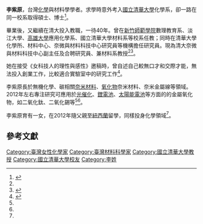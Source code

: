 {{學術研究工作者
| 姓名     = 李紫原
| 職務     = 國立清華大學奈微與材料科技中心副主任
| 性別     = 女
| 國籍     = 中華民國
| 研究領域 = 無機化學、碳相關奈米材料、氧化物奈米材料、奈米金屬線
| 學歷     = 國立清華大學化學博士
}}

'''李紫原'''，台灣[[化學|化學]]與材料學學者。求學時意外考入[[國立清華大學|國立清華大學]]化學系，卻一路在同一校系取得碩士、博士<ref name=":0">{{Cite web|url=http://webserver.pme.nthu.edu.tw/intro/news.php?Sn=268|title=材料合成真奇妙 教育英才兼公益 ～專訪李紫原教授|accessdate=2017-02-16|author=|date=|publisher=國立清華大學工學院}}{{Dead link|date=2020年7月 |bot=InternetArchiveBot |fix-attempted=yes }}</ref>。

畢業後，又繼續在清大投入教職，一待40年。曾在[[國立新竹教育大學|新竹師範學院]]數理教育系、淡江大學、[[國立高雄大學|高雄大學]]應用化學系、國立清華大學材料系等校系任教；同時在清華大學化學所、材料中心、奈微與材料科技中心研究員等機構擔任研究員。現為清大奈微與材料科技中心副主任及合聘研究員、兼材料系教授<ref name=":0" /><ref name=":1">{{Cite web|url=http://cnmm.web.nthu.edu.tw/files/13-1012-9411-1.php|title=李紫原教授|accessdate=2016-02-16|author=|date=|publisher=清大奈微與材料科技中心|archive-date=2020-02-23|archive-url=https://web.archive.org/web/20200223210445/http://cnmm.web.nthu.edu.tw/files/13-1012-9411-1.php|dead-url=no}}</ref>。

她在接受《女科技人的理性與感性》邀稿時，曾自述自己較無口才和交際才能，無法投入創業工作，比較適合實驗室中的研究工作<ref>{{Cite book|title=女科技人的理性與感情|last=高|first=惠春|publisher=女書文化|year=2016|isbn=9789869298452|location=|pages=157}}</ref>。

李紫原長於無機化學、碳相關[[奈米材料|奈米材料]]、[[氧化物|氧化物]]奈米材料、奈米金屬線等領域。2012年左右專注研究可應用於[[光觸媒|光催化]]、[[锂电池|鋰電池]]、[[太阳能电池|太陽能電池]]等方面的的金屬氧化物，如二氧化鈦、二氧化錫等<ref name=":0" /><ref name=":1" />。

李紫原育有一女，在2012年隨父親至[[新西兰|紐西蘭]]留學，同樣投身化學領域<ref name=":0" />。

== 參考文獻 ==
{{reflist}}

[[Category:臺灣女性化學家|Category:臺灣女性化學家]]
[[Category:臺灣材料科學家|Category:臺灣材料科學家]]
[[Category:國立清華大學教授|Category:國立清華大學教授]]
[[Category:國立清華大學校友|Category:國立清華大學校友]]
[[Category:李姓|Category:李姓]]